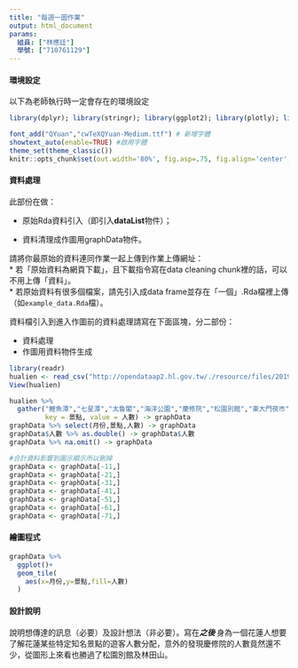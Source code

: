```yaml
---
title: "每週一圖作業"
output: html_document
params:
  組員: ["林應廷"]  
  學號: ["710761129"]
---
```


#### 環境設定

以下為老師執行時一定會存在的環境設定
```r
library(dplyr); library(stringr); library(ggplot2); library(plotly); library(lubridate); library(readr); library(tidyr); library(showtext)

font_add("QYuan","cwTeXQYuan-Medium.ttf") # 新增字體
showtext_auto(enable=TRUE) #啟用字體
theme_set(theme_classic())
knitr::opts_chunk$set(out.width='80%', fig.asp=.75, fig.align='center', fig.showtext=T)
```

#### 資料處理

此部份在做：

  * 原始Rda資料引入（即引入**dataList**物件）；
  
  * 資料清理成作圖用graphData物件。

請將你最原始的資料連同作業一起上傳到作業上傳網址：  
  * 若「原始資料為網頁下載」，且下載指令寫在data cleaning chunk裡的話，可以不用上傳「資料」。  
  * 若原始資料有很多個檔案，請先引入成data frame並存在「一個」.Rda檔裡上傳（如`example_data.Rda`檔）。  

資料檔引入到進入作圖前的資料處理請寫在下面區塊，分二部份：

  * 資料處理  
  * 作圖用資料物件生成
  
```r
library(readr)
hualien <- read_csv("http://opendataap2.hl.gov.tw/./resource/files/2019-03-15/27b5594a385573df182ebb70880cdcbe.csv")
View(hualien)

```
```r
hualien %>%
  gather("鯉魚潭","七星潭","太魯閣","海洋公園","慶修院","松園別館","東大門夜市",
         key = 景點, value = 人數) -> graphData
graphData %>% select(月份,景點,人數) -> graphData
graphData$人數 %>% as.double() -> graphData$人數
graphData %>% na.omit() -> graphData

#合計資料影響到圖示顯示所以刪掉
graphData <- graphData[-11,]
graphData <- graphData[-21,]
graphData <- graphData[-31,]
graphData <- graphData[-41,]
graphData <- graphData[-51,]
graphData <- graphData[-61,]
graphData <- graphData[-71,]
```


#### 繪圖程式

```r
graphData %>%
  ggplot()+
  geom_tile(
    aes(x=月份,y=景點,fill=人數)
  )
```



#### 設計說明
說明想傳達的訊息（必要）及設計想法（非必要）。寫在***之後
*** 
身為一個花蓮人想要了解花蓮某些特定知名景點的遊客人數分配，意外的發現慶修院的人數竟然還不少，從圖形上來看也勝過了松園別館及林田山。
